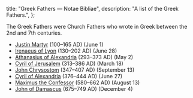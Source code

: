   title: "Greek Fathers — Notae Bibliae",
  description: "A list of the Greek Fathers.",
};

<Initial text="Greek Fathers" />

The Greek Fathers were Church Fathers who wrote in Greek between the 2nd and 7th centuries.

- [Justin Martyr](/people/saints/greek-fathers/justin-martyr) (100–165 AD) (June 1)
- [Irenaeus of Lyon](/people/saints/greek-fathers/irenaeus-of-lyon) (130–202 AD) (June 28)
- [Athanasius of Alexandria](/people/saints/greek-fathers/athanasius-of-alexandria) (293–373 AD) (May 2)
- [Cyril of Jerusalem](/people/saints/greek-fathers/cyril-of-jerusalem) (313–386 AD) (March 18)
- [John Chrysostom](/people/saints/greek-fathers/john-chrysostom) (347–407 AD) (September 13)
- [Cyril of Alexandria](/people/saints/greek-fathers/cyril-of-alexandria) (376–444 AD) (June 27)
- [Maximus the Confessor](/people/saints/greek-fathers/maximus-the-confessor) (580–662 AD) (August 13)
- [John of Damascus](/people/saints/greek-fathers/john-of-damascus) (675–749 AD) (December 4)
